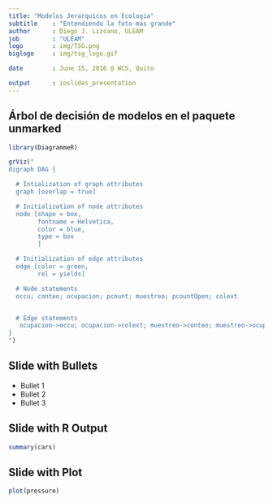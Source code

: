 ```yaml
---
title: "Modelos Jerarquicos en Ecologia"
subtitle    : "Entendiendo la foto mas grande"
author      : Diego J. Lizcano, ULEAM
job         : "ULEAM"
logo        : img/TSG.png
biglogo     : img/tsg_logo.gif

date        : June 15, 2016 @ WCS, Quito

output      : ioslides_presentation
---
```



## Árbol de decisión de modelos en el paquete unmarked

```r
library(DiagrammeR)

grViz("
digraph DAG {

  # Intialization of graph attributes
  graph [overlap = true]

  # Initialization of node attributes
  node [shape = box,
        fontname = Helvetica,
        color = blue,
        type = box
        ]

  # Initialization of edge attributes
  edge [color = green,
        rel = yields]

  # Node statements
  occu; conteo; ocupacion; pcount; muestreo; pcountOpen; colext


  # Edge statements
   ocupacion->occu; ocupacion->colext; muestreo->conteo; muestreo->ocupacion; conteo->pcountOpen; conteo->pcount
}
")
```


## Slide with Bullets

- Bullet 1
- Bullet 2
- Bullet 3

## Slide with R Output

```r
summary(cars)
```

## Slide with Plot

```r
plot(pressure)
```

